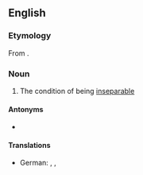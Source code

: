 ==English==

===Etymology===
From {{etyl|la|en}} {{m|la|inseparabilitas}}.

===Noun===
{{en-noun|~|inseparabilities}}

# The condition of being [[inseparable]]

====Antonyms====
* {{l|en|separability}}

====Translations====
{{trans-top|condition of being inseparable}}
* German: {{t|de|Untrennbarkeit|f}}, {{t|de|Unteilbarkeit|f}}, {{t|de|Unzertrennlichkeit|f}}
{{trans-mid}}

{{trans-bottom}}